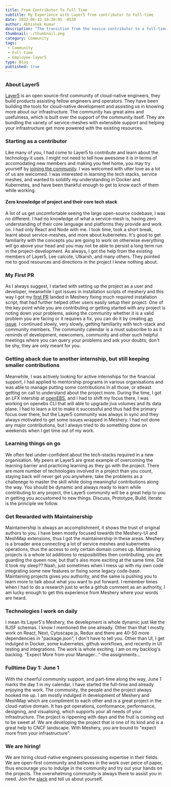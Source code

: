 ```yaml
---
title: From Contributor To Full Time
subtitle: My Experience with Layer5 from contributor to Full-time
date: 2022-06-12 10:30:05 -0530
author: Abhishek Kumar
description: "The transition from the novice contributor to a full-time at Layer: The service Mesh company"
thumbnail: ./thumbnail.png
category: Community
tags:
 - Community
 - Full-time
 - Employee-layer5
type: Blog
published: true
---
```



<BlogWrapper>

### About Layer5

[Layer5](https://layer5.io/) is an open source-first community of cloud-native engineers, they build products assisting fellow engineers and operators. They have been building the tools for cloud-native development and assisting us in knowing more about our infrastructure. The community has great aims and usefulness, which is built over the support of the community itself. They are bundling the variety of service-meshes with extensible support and helping your infrastructure get more powered with the existing resources.

### Starting as a contributor

Like many of you, I had come to Layer5 to contribute and learn about the technology it uses. I might not need to tell how awesome it is in terms of accomodating new members and making you feel home, you may try yourself by [joining the community](https://layer5.io/community). I was welcomed with utter love as a lot of us are welcomed. I was interested in learning the tech stacks, service meshes, and wanted to solidify my understanding in Docker and Kubernetes, and have been thankful enough to get to know each of them while working.

#### Zero knowledge of project and their core tech stack

A lot of us get uncomfortable seeing the large open-source codebase, I was no different. I had no knowledge of what a service-mesh is, having zero understanding of their core language and platforms they provide and work on. I had only React and Node with me. I took time, took a short break, learnt about service-meshes, and more about kubernetes. It's good to get familiarity with the concepts you are going to work on otherwise everything will go above your head and you may not be able to persist a long term run in the project-development. As always, I got the help from the existing members of Layer5, Lee calcote, Utkarsh, and many others. They pointed me to good resources and directions in the project I knew nothing about.

### My First PR

As I always suggest, I started with setting up the project as a user and developer, meanwhile I got issues in installation scripts of meshery and this way I got my [first PR](https://github.com/meshery/meshery/pull/3193) landed in Meshery fixing much required installation script, that had further helped other users easily setup their project. One of the key point while you are contributing or getting started with any project is noting down your problems, asking the community whether it is a valid problem you are facing or it requires a fix, you can do it by creating [an issue](https://github.com/meshery/meshery/issues/3192). I continued slowly, very slowly, getting familiarity with tech-stack and community members. The community calendar is a must subscribe to as it reminds of development, newcomers, community and other such helpful meetings where you can query your problems and ask your doubts; don't be shy, they are only meant for you.

### Getting aback due to another internship, but still keeping smaller contributions

Meanwhile, I was actively looking for active internships for the financial support, I had applied to mentorship programs in various organisations and was able to manage putting some contributions in all those, or atleast getting on call to understand about the project more. During the time, I got an LFX intership at [openEBS](https://openebs.io/), and I had to shift my focus there, I was working on openebs CLI that will able to upgrade jiva volumes and its data plane. I had to learn a lot to make it successful and thus had the primary focus over there, but the Layer5 community was always in sync and they always motivated to get some issues wrapped in Meshery. I had not done any major contributions, but I always tried to do something done on weekends when I get time out of my work. 

### Learning things on go

We often feel under-confident about the tech-stacks required in a new organisation. My peers at Layer5 are great example of overcoming the learning barrier and practicing learning as they go with the project. There are more number of technologies involved in a project than you count, staying back will never get you anywhere; take the problems as a challenege to master the skill while doing meaningful contributions along the way. You should be dynamic and always ready to learn while contributing to any project, the Layer5 community will be a great help to you in getting you accustomed to new things. Discuss, Prototype, Build, Iterate is the principle we follow.

### Get Rewarded with Maintainership

Maintainership is always an accomplishment, it shows the trust of original authors to you. I have been mostly focused towards the Meshery-UI and MeshMap extensions, thus I got the maintainership in these areas. Meshery is a broader area connecting a lot of service meshes and kubernetes operations, thus the access to only certain domain comes up. Maintaining projects is a whole lot additions to resposibilities then contributing, you are guarding the queen now, but that's also more exciting at the same time. Did it took my sleep?? Naah, just sometimes when I mess up with my own code integrating some new features or fixing some legacy code-base. Maintaining projects gives you authority, and the same is pushing you to learn more to talk about what you want to put forward. I remember times when I had to do a research just to write a github comment as an authority, I am lucky enough to get this experience from Meshery where your words are heard.

### Technologies I work on daily

I mean its Layer5's Meshery, the develepment is whole dynamic just like the RJSF schemas. I know I mentioned the one already. Other than that I mostly work on React, Next, Cytoscape.js, Redux and there are 40-50 more dependencies in "package.json", I don't have to tell you. Other than UI, I get indulged in Docker, some kubernetes, github workflows, and recently in UI testing and integrations. The work is whole exciting, I am on my backlog's backlog. "Expect More from your Manager..."-the assignments...

### Fulltime Day 1: June 1

With the cheerful community support, and part-time along the way, June 1 marks the day 1 in my calendar. I have started the full-time and already enjoying the work. The community, the people and the project always hooked me up. I am mostly indulged in development of Meshery and MeshMap which are compliment to each other and is a great project in the cloud-native domain. It has got operations, conformance, performance, designing, and visualising, which supports your all needs of your infrastructure. The project is rippening with days and the fruit is coming out to be sweet af. We are developing the project that is one of its kind and is a great help to CNCF landscape. With Meshery, you are bound to "expect more from your infrastructure".

### We are hiring!

We are hiring cloud-native engineers possessing expertise in their fields. We are open-first community and believes in the work over peice of paper, thus encourage you to indulge in the community and try out your hands on the projects. The overwhelming community is always there to assist you in need.
Join the [slack](http://slack.layer5.io/) and tell us about yourself.

</BlogWrapper>
